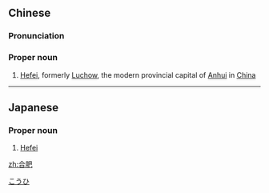 ==Chinese==
{{zh-forms}}

===Pronunciation===
{{zh-pron
|m=Héféi
|c=hap6 fei4
|mn=Ha̍p-pûi
|cat=pn
}}

===Proper noun===
{{zh-proper noun}}

# [[Hefei]], formerly [[Luchow]], the modern provincial capital of [[Anhui]] in [[China]]

{{zh-cat|Cities in China}}

----

==Japanese==
{{ja-kanjitab|ごう|ひ|yomi=on}}

===Proper noun===
{{ja-pos|proper|ごうひ}}

# [[Hefei]]

[[Category:ja:Cities|こうひ]]

[[zh:合肥]]